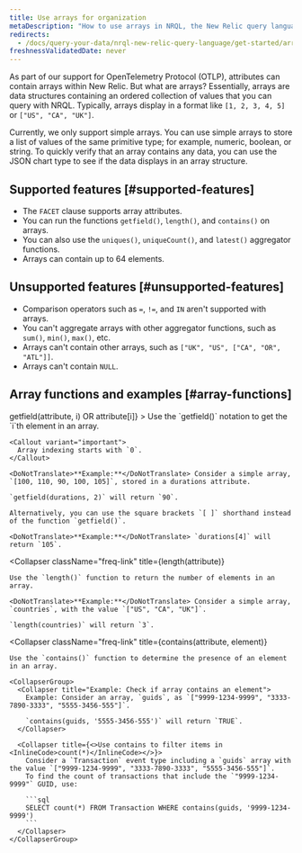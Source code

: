 ```yaml
---
title: Use arrays for organization
metaDescription: "How to use arrays in NRQL, the New Relic query language"
redirects: 
  - /docs/query-your-data/nrql-new-relic-query-language/get-started/arrays-in-nrql
freshnessValidatedDate: never
---
```


As part of our support for OpenTelemetry Protocol (OTLP), attributes can contain arrays within New Relic. But what are arrays? Essentially, arrays are data structures containing an ordered collection of values that you can query with NRQL. Typically, arrays display in a format like `[1, 2, 3, 4, 5]` or `["US", "CA", "UK"]`.

Currently, we only support simple arrays. You can use simple arrays to store a list of values of the same primitive type; for example, numeric, boolean, or string. To quickly verify that an array contains any data, you can use the JSON chart type to see if the data displays in an array structure.

## Supported features [#supported-features]

* The `FACET` clause supports array attributes.
* You can run the functions `getfield()`, `length()`, and `contains()` on arrays.
* You can also use the `uniques()`, `uniqueCount()`, and `latest()` aggregator functions.
* Arrays can contain up to 64 elements.

## Unsupported features [#unsupported-features]

* Comparison operators such as `=`, `!=`, and `IN` aren't supported with arrays.
* You can't aggregate arrays with other aggregator functions, such as `sum()`, `min()`, `max()`, etc.
* Arrays can't contain other arrays, such as `["UK", "US", ["CA", "OR", "ATL"]]`.
* Arrays can't contain `NULL`.

## Array functions and examples [#array-functions]

<CollapserGroup>
  <Collapser
    className="freq-link"
    title={<InlineCode>getfield(attribute, i) OR attribute[i]</InlineCode>}
  >
    Use the `getfield()` notation to get the `i`th element in an array.

    <Callout variant="important">
      Array indexing starts with `0`.
    </Callout>

    <DoNotTranslate>**Example:**</DoNotTranslate> Consider a simple array, `[100, 110, 90, 100, 105]`, stored in a durations attribute.

    `getfield(durations, 2)` will return `90`.

    Alternatively, you can use the square brackets `[ ]` shorthand instead of the function `getfield()`.

    <DoNotTranslate>**Example:**</DoNotTranslate> `durations[4]` will return `105`.
  </Collapser>

  <Collapser
    className="freq-link"
    title={<InlineCode>length(attribute)</InlineCode>}
  >
    Use the `length()` function to return the number of elements in an array.

    <DoNotTranslate>**Example:**</DoNotTranslate> Consider a simple array, `countries`, with the value `["US", "CA", "UK"]`.

    `length(countries)` will return `3`.
  </Collapser>

  <Collapser
    className="freq-link"
    title={<InlineCode>contains(attribute, element)</InlineCode>}
  >
    Use the `contains()` function to determine the presence of an element in an array.

    <CollapserGroup>
      <Collapser title="Example: Check if array contains an element">
        Example: Consider an array, `guids`, as `["9999-1234-9999", "3333-7890-3333", "5555-3456-555"]`.

        `contains(guids, '5555-3456-555')` will return `TRUE`.
      </Collapser>

      <Collapser title={<>Use contains to filter items in <InlineCode>count(*)</InlineCode></>}>
        Consider a `Transaction` event type including a `guids` array with the value `["9999-1234-9999", "3333-7890-3333", "5555-3456-555"]`.
        To find the count of transactions that include the `"9999-1234-9999"` GUID, use:

        ```sql
        SELECT count(*) FROM Transaction WHERE contains(guids, '9999-1234-9999')
        ```
      </Collapser>
    </CollapserGroup>
  </Collapser>
</CollapserGroup>
